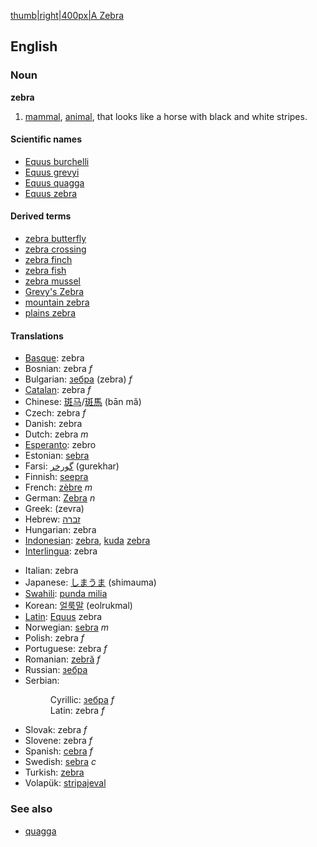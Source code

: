 {{wikipedia}}
[[image:zebra3.jpg|thumb|right|400px|A Zebra]]
==English==
===Noun===
'''zebra'''
#[[mammal]], [[animal]], that looks like a horse with black and white stripes.
====Scientific names====
*[[Equus burchelli]]
*[[Equus grevyi]]
*[[Equus quagga]]
*[[Equus zebra]]
====Derived terms====
*[[zebra butterfly]]
*[[zebra crossing]]
*[[zebra finch]]
*[[zebra fish]]
*[[zebra mussel]]
*[[Grevy's Zebra]]
*[[mountain zebra]]
*[[plains zebra]]
====Translations====
{{top}}
*[[Basque]]: zebra
*Bosnian: zebra ''f''
*Bulgarian: [[зебра]] (zebra) ''f''
*[[Catalan]]: zebra ''f''
*Chinese: [[斑马]]/[[斑馬]] (bān mǎ)
*Czech: zebra ''f''
*Danish: zebra
*Dutch: zebra ''m''
*[[Esperanto]]: zebro
*Estonian: [[sebra]]
*Farsi: [[گورخر]] (gurekhar)
*Finnish: [[seepra]]
*French: [[zèbre]] ''m''
*German: [[Zebra]] ''n'' 
*Greek: (zevra)
*Hebrew: [[זברה]]
*Hungarian: zebra
*[[Indonesian]]: [[zebra]], [[kuda]] [[zebra]]<!-- is this one translation wikified wrongly or two translations missing a comma? --> <!-- I am not aware that "kuda zebra" (lit. zebra horse) is used in Indonesia. Need to be confirmed. agro1986 -->
*[[Interlingua]]: zebra
{{mid}}
*Italian: zebra
*Japanese: [[しまうま]] (shimauma)
*[[Swahili]]: [[punda milia]]
*Korean: [[얼룩말]] (eolrukmal)
*[[Latin]]: [[Equus]] zebra
*Norwegian: [[sebra]] ''m''
*Polish: zebra ''f''
*Portuguese: zebra ''f''
*Romanian: [[zebră]] ''f''
*Russian: [[зебра]]
*Serbian:
*:Cyrillic: [[зебра]] ''f''
*:Latin: zebra ''f''
*Slovak: zebra ''f''
*Slovene: zebra ''f''
*Spanish: [[cebra]] ''f''
*Swedish: [[sebra]] ''c''
*Turkish: [[zebra]]
*Volapük: [[stripajeval]]
{{bottom}}

===See also===
*[[quagga]]